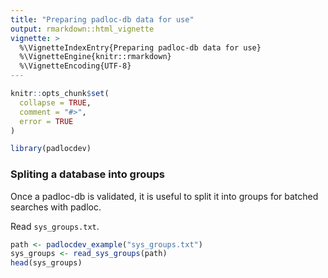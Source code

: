 ```yaml
---
title: "Preparing padloc-db data for use"
output: rmarkdown::html_vignette
vignette: >
  %\VignetteIndexEntry{Preparing padloc-db data for use}
  %\VignetteEngine{knitr::rmarkdown}
  %\VignetteEncoding{UTF-8}
---
```


```r
knitr::opts_chunk$set(
  collapse = TRUE,
  comment = "#>",
  error = TRUE
)
```

```r
library(padlocdev)
```

### Spliting a database into groups

Once a padloc-db is validated, it is useful to split it into groups for
batched searches with padloc.

Read `sys_groups.txt`.

```r
path <- padlocdev_example("sys_groups.txt")
sys_groups <- read_sys_groups(path)
head(sys_groups)
```
